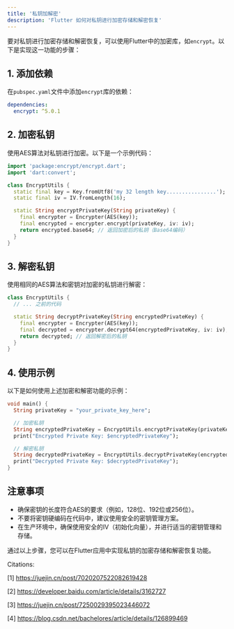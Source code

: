 ```yaml
---
title: '私钥加解密'
description: 'Flutter 如何对私钥进行加密存储和解密恢复'
---
```


要对私钥进行加密存储和解密恢复，可以使用Flutter中的加密库，如`encrypt`。以下是实现这一功能的步骤：

## 1. 添加依赖

在`pubspec.yaml`文件中添加`encrypt`库的依赖：

```yaml
dependencies:
  encrypt: ^5.0.1
```

## 2. 加密私钥

使用AES算法对私钥进行加密。以下是一个示例代码：

```dart
import 'package:encrypt/encrypt.dart';
import 'dart:convert';

class EncryptUtils {
  static final key = Key.fromUtf8('my 32 length key................');
  static final iv = IV.fromLength(16);

  static String encryptPrivateKey(String privateKey) {
    final encrypter = Encrypter(AES(key));
    final encrypted = encrypter.encrypt(privateKey, iv: iv);
    return encrypted.base64; // 返回加密后的私钥（Base64编码）
  }
}
```

## 3. 解密私钥

使用相同的AES算法和密钥对加密的私钥进行解密：

```dart
class EncryptUtils {
  // ... 之前的代码

  static String decryptPrivateKey(String encryptedPrivateKey) {
    final encrypter = Encrypter(AES(key));
    final decrypted = encrypter.decrypt64(encryptedPrivateKey, iv: iv);
    return decrypted; // 返回解密后的私钥
  }
}
```

## 4. 使用示例

以下是如何使用上述加密和解密功能的示例：

```dart
void main() {
  String privateKey = "your_private_key_here";

  // 加密私钥
  String encryptedPrivateKey = EncryptUtils.encryptPrivateKey(privateKey);
  print("Encrypted Private Key: $encryptedPrivateKey");

  // 解密私钥
  String decryptedPrivateKey = EncryptUtils.decryptPrivateKey(encryptedPrivateKey);
  print("Decrypted Private Key: $decryptedPrivateKey");
}
```

## 注意事项

- 确保密钥的长度符合AES的要求（例如，128位、192位或256位）。
- 不要将密钥硬编码在代码中，建议使用安全的密钥管理方案。
- 在生产环境中，确保使用安全的IV（初始化向量），并进行适当的密钥管理和存储。

通过以上步骤，您可以在Flutter应用中实现私钥的加密存储和解密恢复功能。

Citations:

[1] https://juejin.cn/post/7020207522082619428

[2] https://developer.baidu.com/article/details/3162727

[3] https://juejin.cn/post/7250029395023446072

[4] https://blog.csdn.net/bachelores/article/details/126899469